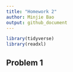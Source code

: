 ```yaml
---
title: "Homework 2"
author: Minjie Bao
output: github_document
---
```


```r
library(tidyverse)
library(readxl)
```

## Problem 1